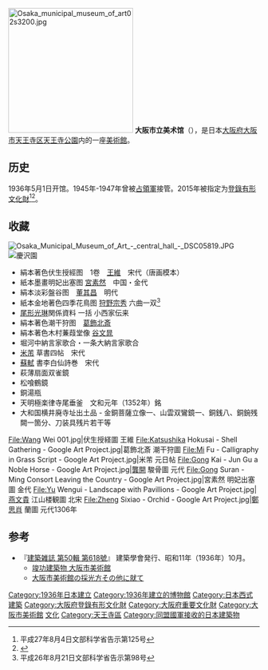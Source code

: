 [[File:Osaka_municipal_museum_of_art02s3200.jpg|250px]]
'''大阪市立美术馆'''（{{jpn|j=大阪市立美術館|hg=おおさかしりつびじゅつかん|rm=Ōsaka Shiritsu Bijyutsukan|f=y}}），是日本[[大阪府|大阪府]][[大阪市|大阪市]][[天王寺区|天王寺区]][[天王寺公園|天王寺公園]]内的一座[[美術館|美術館]]。

==历史==
1936年5月1日开馆。1945年-1947年曾被[[GHQ|占領軍]]接管。2015年被指定为[[登錄有形文化財|登錄有形文化財]]<ref>平成27年8月4日文部科学省告示第125号</ref><ref>{{Cite web |url=http://www.asahi.com/articles/ASH3B7DHHH3BPTIL02W.html |title=朝日新聞・大阪版ホームページ（2015年4月5日） |access-date=2016年4月16日 |archive-date=2015年9月24日 |archive-url=https://web.archive.org/web/20150924131502/http://www.asahi.com/articles/ASH3B7DHHH3BPTIL02W.html |dead-url=no }}</ref>。

== 收藏 ==
[[File:Osaka_Municipal_Museum_of_Art_-_central_hall_-_DSC05819.JPG|thumb]]
[[File:Keitakuen01s3000.jpg|慶沢園]]
*絹本著色伏生授經图　1卷　[[王維|王維]]　宋代（唐画模本）
*紙本墨畫明妃出塞图  [[宮素然|宮素然]]　中国・金代
*絹本淡彩盤谷图　[[董其昌|董其昌]]　明代
*紙本金地著色四季花鳥图 [[狩野宗秀|狩野宗秀]] 六曲一双<ref>平成26年8月21日文部科学省告示第98号</ref>
*[[尾形光琳|尾形光琳]]関係資料 一括 小西家伝来
*絹本著色潮干狩图　[[葛飾北斎|葛飾北斎]]
*絹本著色木村蒹葭堂像 [[谷文晁|谷文晁]]
*堀河中納言家歌合・一条大納言家歌合
*[[米芾|米芾]] 草書四帖　宋代　
*[[蘇軾|蘇軾]] 書李白仙詩巻　宋代　
*萩薄扇面双雀鏡
*松喰鶴鏡
*銅湯瓶
*天明極楽律寺尾垂釜　文和元年（1352年）銘
*大和国横井廃寺址出土品 - 金銅菩薩立像一、山雲双鸞鏡一、銅銭八、銅鋺残闕一箇分、刀装具残片若干等

<gallery>
File:Wang Wei 001.jpg|伏生授経圖 王維
File:Katsushika Hokusai - Shell Gathering - Google Art Project.jpg|葛飾北斎 潮干狩圖
File:Mi Fu - Calligraphy in Grass Script - Google Art Project.jpg|米芾 元日帖
File:Gong Kai - Jun Gu a Noble Horse - Google Art Project.jpg|[[龔開|龔開]] 駿骨圖 元代
File:Gong Suran - Ming Consort Leaving the Country - Google Art Project.jpg|宮素然 明妃出塞圖 金代
File:Yu Wengui - Landscape with Pavillions - Google Art Project.jpg|[[燕文貴|燕文貴]] 江山楼観圖 北宋
File:Zheng Sixiao - Orchid - Google Art Project.jpg|[[鄭思肖|鄭思肖]] 蘭圖 元代1306年
</gallery>

== 参考 ==
<references />
* 『[https://web.archive.org/web/20160304061105/http://ci.nii.ac.jp/vol_issue/nels/AN00079427/ISS0000215363_ja.html 建築雑誌 第50輯 第618號]』 建築學會発行、昭和11年（1936年）10月。
** [http://ci.nii.ac.jp/els/contents?id=ART0004792846&type=pdf&host=cinii&lang=jp 竣功建築物 大阪市美術館]{{dead link|date=2017年12月 |bot=InternetArchiveBot |fix-attempted=yes }}
** [http://ci.nii.ac.jp/lognavi?name=nels&lang=ja&type=pdf&id=ART0004792848 大阪市美術館の採光方その他に就て]{{dead link|date=2017年12月 |bot=InternetArchiveBot |fix-attempted=yes }}

{{日本公立美术馆}}
{{天王寺站和大阪阿部野橋站周邊設施}}
{{Authority control}}
[[Category:1936年日本建立|Category:1936年日本建立]]
[[Category:1936年建立的博物館|Category:1936年建立的博物館]]
[[Category:日本西式建築|Category:日本西式建築]]
[[Category:大阪府登錄有形文化財|Category:大阪府登錄有形文化財]]
[[Category:大阪府重要文化財|Category:大阪府重要文化財]]
[[Category:大阪市美術館|Category:大阪市美術館]]
[[Category:天王寺、阿倍野|文化]]
[[Category:天王寺區|Category:天王寺區]]
[[Category:同盟國軍接收的日本建築物|Category:同盟國軍接收的日本建築物]]